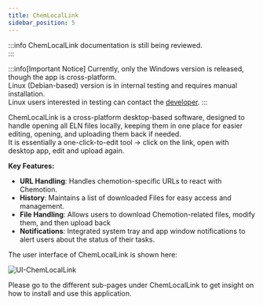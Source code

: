 ```yaml
---
title: ChemLocalLink
sidebar_position: 5
---
```


:::info
ChemLocalLink documentation is still being reviewed.  
:::

:::info[Important Notice]
Currently, only the Windows version is released, though the app is cross-platform.  
Linux (Debian-based) version is in internal testing and requires manual installation.  
Linux users interested in testing can contact the [developer](mailto:mekky@kit.edu).
:::

ChemLocalLink is a cross-platform desktop-based software, designed to handle opening all ELN files locally, keeping them in one place for easier editing, opening, and uploading them back if needed.  
It is essentially a one-click-to-edit tool -> click on the link, open with desktop app, edit and upload again.

**Key Features:**

- **URL Handling**: Handles chemotion-specific URLs to react with Chemotion.
- **History**: Maintains a list of downloaded Files for easy access and management.
- **File Handling**: Allows users to download Chemotion-related files, modify them, and then upload back
- **Notifications**: Integrated system tray and app window notifications to alert users about the status of their tasks.

The user interface of ChemLocalLink is shown here:

![UI-ChemLocalLink](/img/chemlocallink/img1.png)

Please go to the different sub-pages under ChemLocalLink to get insight on how to install and use this application.
